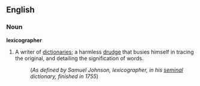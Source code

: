 ==English==
===Noun===
'''lexicographer'''

# A writer of [[dictionary|dictionaries]]; a harmless [[drudge]] that busies himself in tracing the original, and detailing the signification of words.
#:(''As defined by Samuel Johnson, lexicographer, in his [[seminal]] dictionary, finished in 1755'')